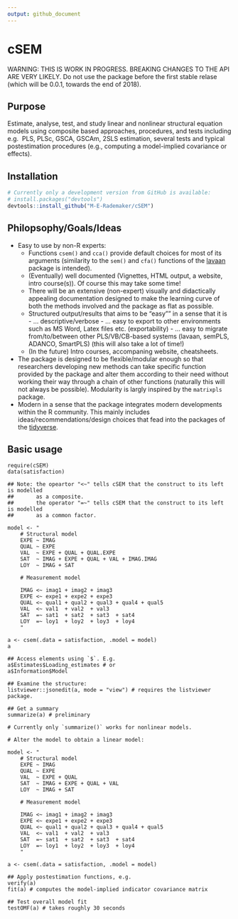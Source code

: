 ```yaml
---
output: github_document
---
```


<!-- README.md is generated from README.Rmd. Please edit that file -->

# cSEM

WARNING: THIS IS WORK IN PROGRESS. BREAKING CHANGES TO THE API ARE VERY LIKELY. 
         Do not use the package before the first stable relase (which will
         be 0.0.1, towards the end of 2018).

## Purpose

Estimate, analyse, test, and study linear and nonlinear structural equation models 
using composite based approaches, procedures, and tests including e.g. 
PLS, PLSc, GSCA, GSCAm, 2SLS estimation, several tests and typical postestimation 
procedures (e.g., computing a model-implied covariance or effects).

## Installation

```r
# Currently only a development version from GitHub is available:
# install.packages("devtools")
devtools::install_github("M-E-Rademaker/cSEM")
```

## Philopsophy/Goals/Ideas

- Easy to use by non-R experts: 
    - Functions `csem()` and `cca()` provide default choices for most of its arguments 
      (similarity to the `sem()` and `cfa()` functions of the [lavaan](http://lavaan.ugent.be/) 
      package is intended).
    - (Eventually) well documented (Vignettes, HTML output, a website, intro course(s)). 
      Of course this may take some time!
    - There will be an extensive (non-expert) visually and didactically appealing 
      documentation designed to make the learning curve of both the methods involved 
      and the package as flat as possible.
    - Structured output/results  that aims to be "easy"" in a sense that it is
          - ... descriptive/verbose
          - ... easy to export to other environments such as MS Word, Latex files etc. (exportability)
          - ... easy to migrate from/to/between other PLS/VB/CB-based systems (lavaan, semPLS, ADANCO, SmartPLS)
                (this will also take a lot of time!)
    - (In the future) Intro courses, accompaning website, cheatsheets.
- The package is designed to be flexible/modular enough so that researchers 
  developing new methods can take specific function provided by the package and 
  alter them according to their need without working their way through a chain
  of other functions (naturally this will not always be possible). Modularity is
  largly inspired by the `matrixpls` package.
- Modern in a sense that the package integrates modern developments within 
  the R community. This mainly includes ideas/recommendations/design choices that
  fead into the packages of the [tidyverse](https://github.com/tidyverse/tidyverse).
      
## Basic usage

    require(cSEM)
    data(satisfaction)
    
    ## Note: the opeartor "<~" tells cSEM that the construct to its left is modelled
    ##       as a composite.
    ##       the operator "=~" tells cSEM that the construct to its left is modelled
    ##       as a common factor.
    
    model <- "
        # Structural model
        EXPE ~ IMAG
        QUAL ~ EXPE
        VAL  ~ EXPE + QUAL + QUAL.EXPE
        SAT  ~ IMAG + EXPE + QUAL + VAL + IMAG.IMAG
        LOY  ~ IMAG + SAT
        
        # Measurement model
        
        IMAG <~ imag1 + imag2 + imag3
        EXPE <~ expe1 + expe2 + expe3 
        QUAL <~ qual1 + qual2 + qual3 + qual4 + qual5
        VAL  <~ val1  + val2  + val3
        SAT  =~ sat1  + sat2  + sat3  + sat4
        LOY  =~ loy1  + loy2  + loy3  + loy4
        "
    
    a <- csem(.data = satisfaction, .model = model)
    a
    
    ## Access elements using `$`. E.g.
    a$Estimates$Loading_estimates # or
    a$Information$Model
    
    ## Examine the structure:
    listviewer::jsonedit(a, mode = "view") # requires the listviewer package.
    
    ## Get a summary
    summarize(a) # preliminary
    
    # Currently only `summarize()` works for nonlinear models. 
    
    # Alter the model to obtain a linear model:
    
    model <- "
        # Structural model
        EXPE ~ IMAG
        QUAL ~ EXPE
        VAL  ~ EXPE + QUAL
        SAT  ~ IMAG + EXPE + QUAL + VAL
        LOY  ~ IMAG + SAT
        
        # Measurement model
        
        IMAG <~ imag1 + imag2 + imag3
        EXPE <~ expe1 + expe2 + expe3 
        QUAL <~ qual1 + qual2 + qual3 + qual4 + qual5
        VAL  <~ val1  + val2  + val3
        SAT  =~ sat1  + sat2  + sat3  + sat4
        LOY  =~ loy1  + loy2  + loy3  + loy4
        "
    
    a <- csem(.data = satisfaction, .model = model)
    
    ## Apply postestimation functions, e.g.
    verify(a) 
    fit(a) # computes the model-implied indicator covariance matrix
    
    ## Test overall model fit
    testOMF(a) # takes roughly 30 seconds

